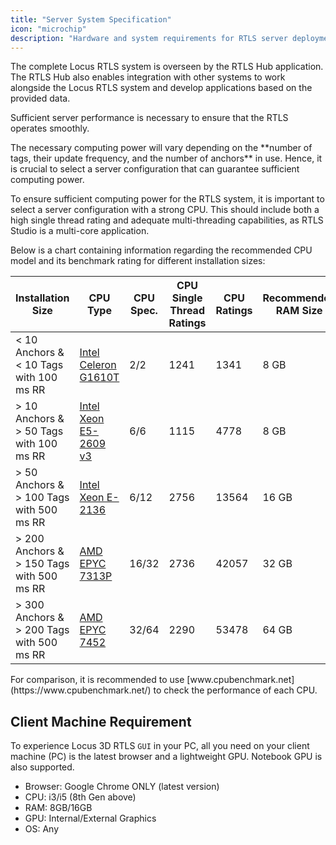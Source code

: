 ```yaml
---
title: "Server System Specification"
icon: "microchip"
description: "Hardware and system requirements for RTLS server deployment"
---
```


The complete Locus RTLS system is overseen by the RTLS Hub application. The RTLS Hub also enables integration with other systems to work alongside the Locus RTLS system and develop applications based on the provided data.

Sufficient server performance is necessary to ensure that the RTLS operates smoothly.

<Callout type="warning" emoji="⚠️">
  The necessary computing power will vary depending on the **number of tags, their update frequency, and the number of anchors** in use. Hence, it is crucial to select a server configuration that can guarantee sufficient computing power.
</Callout>

To ensure sufficient computing power for the RTLS system, it is important to select a server configuration with a strong CPU. This should include both a high single thread rating and adequate multi-threading capabilities, as RTLS Studio is a multi-core application.

Below is a chart containing information regarding the recommended CPU model and its benchmark rating for different installation sizes:

 |Installation Size|CPU Type|CPU Spec.|CPU Single Thread Ratings|CPU Ratings|Recommended RAM Size|
|----|----|---|---|---|---|
|< 10 Anchors & <br/> < 10 Tags with 100 ms RR   |  [ Intel Celeron G1610T](https://www.cpubenchmark.net/cpu.php?cpu=Intel+Celeron+G1610T+%40+2.30GHz&id=2075) | 2/2  |1241| 1341 | 8 GB| 
|> 10 Anchors & <br/> > 50 Tags with 100 ms RR   |   [Intel Xeon E5-2609 v3](https://www.cpubenchmark.net/cpu.php?cpu=Intel+Xeon+E5-2609+v3+%40+1.90GHz&id=2427) | 6/6  |1115| 4778 | 8 GB| 
|> 50 Anchors & <br/> > 100 Tags with 500 ms RR   |   [Intel Xeon E-2136](https://www.cpubenchmark.net/cpu.php?cpu=Intel+Xeon+E-2136+%40+3.30GHz&id=3363) | 6/12  |2756| 13564 | 16 GB|
|> 200 Anchors & <br/> > 150 Tags with 500 ms RR   |   [AMD EPYC 7313P](https://www.cpubenchmark.net/cpu.php?cpu=AMD+EPYC+7313P&id=4407) | 16/32  |2736| 42057 | 32 GB|
|> 300 Anchors & <br/> > 200 Tags with 500 ms RR   |   [AMD EPYC 7452](https://www.cpubenchmark.net/cpu.php?cpu=AMD+EPYC+7452&id=3600) | 32/64  |2290| 53478 | 64 GB| 

 

<Callout type="info" emoji="ℹ️">
  For comparison, it is recommended to use [www.cpubenchmark.net](https://www.cpubenchmark.net/) to check the performance of each CPU. 
</Callout>

## Client Machine Requirement

To experience Locus 3D RTLS `GUI` in your PC, all you need on your client machine (PC) is the latest browser and a lightweight GPU. Notebook GPU is also supported. 

- Browser: Google Chrome ONLY (latest version)
- CPU: i3/i5 (8th Gen above)
- RAM: 8GB/16GB
- GPU: Internal/External Graphics
- OS: Any




